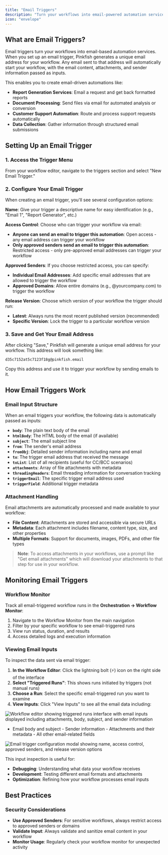 ```yaml
---
title: "Email Triggers"
description: "Turn your workflows into email-powered automation services"
icon: "envelope"
---
```


## What are Email Triggers?

Email triggers turn your workflows into email-based automation services. When you set up an email trigger, Pinkfish generates a unique email address for your workflow. Any email sent to that address will automatically start your workflow, with the email content, attachments, and sender information passed as inputs.

This enables you to create email-driven automations like:

- **Report Generation Services**: Email a request and get back formatted reports
- **Document Processing**: Send files via email for automated analysis or conversion
- **Customer Support Automation**: Route and process support requests automatically
- **Data Collection**: Gather information through structured email submissions

## Setting Up an Email Trigger

### 1. Access the Trigger Menu

From your workflow editor, navigate to the triggers section and select "New Email Trigger."

### 2. Configure Your Email Trigger

When creating an email trigger, you'll see several configuration options:

**Name**: Give your trigger a descriptive name for easy identification (e.g., "Email 1", "Report Generator", etc.)

**Access Control**: Choose who can trigger your workflow via email:

- **Anyone can send an email to trigger this automation**: Open access - any email address can trigger your workflow
- **Only approved senders send an email to trigger this automation**: Restricted access - only pre-approved email addresses can trigger your workflow

**Approved Senders**: If you choose restricted access, you can specify:

- **Individual Email Addresses**: Add specific email addresses that are allowed to trigger the workflow
- **Approved Domains**: Allow entire domains (e.g., @yourcompany.com) to trigger the workflow

**Release Version**: Choose which version of your workflow the trigger should run:

- **Latest**: Always runs the most recent published version (recommended)
- **Specific Version**: Lock the trigger to a particular workflow version

### 3. Save and Get Your Email Address

After clicking "Save," Pinkfish will generate a unique email address for your workflow. This address will look something like:

```
d35c7152at5c7123f18g@pinkfish.email
```

Copy this address and use it to trigger your workflow by sending emails to it.

## How Email Triggers Work

### Email Input Structure

When an email triggers your workflow, the following data is automatically passed as inputs:

- **`body`**: The plain text body of the email
- **`htmlBody`**: The HTML body of the email (if available)
- **`subject`**: The email subject line
- **`from`**: The sender's email address
- **`fromObj`**: Detailed sender information including name and email
- **`to`**: The trigger email address that received the message
- **`toList`**: List of all recipients (useful for CC/BCC scenarios)
- **`attachments`**: Array of file attachments with metadata
- **`threadingHeaders`**: Email threading information for conversation tracking
- **`triggerEmail`**: The specific trigger email address used
- **`triggerField`**: Additional trigger metadata

### Attachment Handling

Email attachments are automatically processed and made available to your workflow:

- **File Content**: Attachments are stored and accessible via secure URLs
- **Metadata**: Each attachment includes filename, content type, size, and other properties
- **Multiple Formats**: Support for documents, images, PDFs, and other file types

> **Note**: To access attachments in your workflows, use a prompt like "Get email attachments" which will download your attachments to that step for use in your workflow.

## Monitoring Email Triggers

### Workflow Monitor

Track all email-triggered workflow runs in the **Orchestration → Workflow Monitor**:

1. Navigate to the Workflow Monitor from the main navigation
2. Filter by your specific workflow to see email-triggered runs
3. View run status, duration, and results
4. Access detailed logs and execution information

### Viewing Email Inputs

To inspect the data sent via email trigger:

1. **In the Workflow Editor**: Click the lightning bolt (⚡) icon on the right side of the interface
2. **Select "Triggered Runs"**: This shows runs initiated by triggers (not manual runs)
3. **Choose a Run**: Select the specific email-triggered run you want to examine
4. **View Inputs**: Click "View Inputs" to see all the email data including:

<img
  src="/images/email-trigger/triggers-view-runs.png"
  alt="Workflow editor showing triggered runs interface with email inputs displayed including attachments, body, subject, and sender information"
/>
- Email body and subject - Sender information - Attachments and their metadata -
All other email-related fields

<img
  src="/images/email-trigger/email-inputs.png"
  alt="Email trigger configuration modal showing name, access control, approved senders, and release version options"
/>

This input inspection is useful for:

- **Debugging**: Understanding what data your workflow receives
- **Development**: Testing different email formats and attachments
- **Optimization**: Refining how your workflow processes email inputs

## Best Practices

### Security Considerations

- **Use Approved Senders**: For sensitive workflows, always restrict access to approved senders or domains
- **Validate Input**: Always validate and sanitize email content in your workflow
- **Monitor Usage**: Regularly check your workflow monitor for unexpected activity
